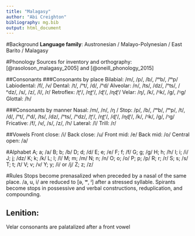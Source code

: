 ---
title: "Malagasy"
author: "Abi Creighton"
bibliography: mg.bib
output: html_document
---
#Background
**Language family**: Austronesian / Malayo-Polynesian / East Barito / Malagasy

#Phonology
Sources for inventory and orthography: [@rasoloson_malagasy_2005] and [@oneill_phonology_2015]

##Consonants
###Consonants by place
Bilabial: /m/, /p/, /b/, /ᵐb/, /ᵐp/
Labiodental: /f/, /v/
Dental: /t/, /ⁿt/, /d/, /ⁿd/
Alveolar: /n/, /ts/, /dz/, /ⁿts/, /ⁿdz/, /s/, /z/, /l/, /r/
Retroflex: /ʈʳ/, /ɳʈʳ/, /ɖʳ/, /ɳɖʳ/
Velar: /ŋ/, /k/, /ᵑk/, /g/, /ᵑg/
Glottal: /h/

###Consonants by manner
Nasal: /m/, /n/, /ŋ /
Stop: /p/, /b/, /ᵐb/, /ᵐp/, /t/, /d/, /ⁿt/, /ⁿd/, /ts/, /dz/, /ⁿts/, /ⁿdz/, /ʈʳ/, /ɳʈʳ/,  /ɖʳ/,  /ɳɖʳ/, /k/, /ᵑk/, /g/, /ᵑg/
Fricative: /f/, /v/, /s/, /z/, /h/
Lateral: /l/
Trill: /r/

##Vowels
Front close: /i/
Back close: /u/
Front mid: /e/
Back mid: /o/
Central open: /a/

#Alphabet
A; a; /a/
B; b; /b/
D; d; /d/
E; e; /e/
F; f; /f/
G; g; /g/
H; h; /h/
I; i; /i/
J; j; /dz/
K; k; /k/ 
L; l; /l/
M; m; /m/
N; n; /n/
O; o; /o/
P; p; /p/
R; r; /r/
S; s; /s/
T; t; /t/
V; v; /v/
Y; y; /i/ or /j/
Z; z; /z/

#Rules
Stops become prenasalized when preceded by a nasal of the same place.
/a, u, i/ are reduced to [ə, ʷ, ʲ] after a stressed syllable.
Spirants become stops in possessive and verbal constructions, reduplication, and compounding. 

## Lenition:
Velar consonants are palatalized after a front vowel